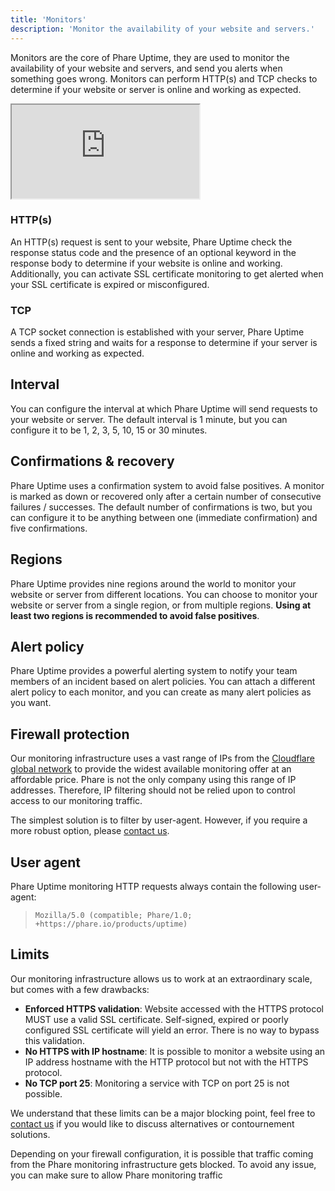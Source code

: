 ```yaml
---
title: 'Monitors'
description: 'Monitor the availability of your website and servers.'
---
```


Monitors are the core of Phare Uptime, they are used to monitor the availability of your website and servers, and send you alerts when something goes wrong. Monitors can perform HTTP(s) and TCP checks to determine if your website or server is online and working as expected.

<Frame type="glass">
    <div style={{position: 'relative', width: '100%', 'padding-top': '56.25%'}}>
        <iframe
            src="https://iframe.mediadelivery.net/embed/238508/2f903d7c-82ae-490b-a37c-9e6e7bcf446b?autoplay=false&loop=true&muted=true&preload=true&responsive=true"
            loading="lazy"
            allow="accelerometer;gyroscope;autoplay;encrypted-media;picture-in-picture;fullscreen"
            style={{border: 0, position: 'absolute', top: 0, height: '100%', width: '100%'}}
        ></iframe>
    </div>
</Frame>

### HTTP(s)

An HTTP(s) request is sent to your website, Phare Uptime check the response status code and the presence of an optional keyword in the response body to determine if your website is online and working. Additionally, you can activate SSL certificate monitoring to get alerted when your SSL certificate is expired or misconfigured.

### TCP

A TCP socket connection is established with your server, Phare Uptime sends a fixed string and waits for a response to determine if your server is online and working as expected.

## Interval

You can configure the interval at which Phare Uptime will send requests to your website or server. The default interval is 1 minute, but you can configure it to be 1, 2, 3, 5, 10, 15 or 30 minutes.

## Confirmations & recovery

Phare Uptime uses a confirmation system to avoid false positives.
A monitor is marked as down or recovered only after a certain number of consecutive failures / successes.
The default number of confirmations is two, but you can configure it to be anything between one (immediate confirmation) and five confirmations.

## Regions

Phare Uptime provides nine regions around the world to monitor your website or server from different locations. You can choose to monitor your website or server from a single region, or from multiple regions. **Using at least two regions is recommended to avoid false positives**.

## Alert policy

Phare Uptime provides a powerful alerting system to notify your team members of an incident based on alert policies. You can attach a different alert policy to each monitor, and you can create as many alert policies as you want.

## Firewall protection

Our monitoring infrastructure uses a vast range of IPs from the [Cloudflare global network](https://www.cloudflare.com/en-gb/ips/) to provide the widest available monitoring offer at an affordable price. Phare is not the only company using this range of IP addresses. Therefore, IP filtering should not be relied upon to control access to our monitoring traffic.

The simplest solution is to filter by user-agent. However, if you require a more robust option, please [contact us](mailto:support@phare.io).

## User agent

Phare Uptime monitoring HTTP requests always contain the following user-agent:

> `Mozilla/5.0 (compatible; Phare/1.0; +https://phare.io/products/uptime)`

## Limits

Our monitoring infrastructure allows us to work at an extraordinary scale, but comes with a few drawbacks:

- **Enforced HTTPS validation**: Website accessed with the HTTPS protocol MUST use a valid SSL certificate. Self-signed, expired or poorly configured SSL certificate will yield an error. There is no way to bypass this validation.
- **No HTTPS with IP hostname**: It is possible to monitor a website using an IP address hostname with the HTTP protocol but not with the HTTPS protocol.
- **No TCP port 25**: Monitoring a service with TCP on port 25 is not possible.

We understand that these limits can be a major blocking point, feel free to [contact us](mailto:support@phare.io) if you would like to discuss alternatives or contournement solutions.


Depending on your firewall configuration, it is possible that traffic coming from the Phare monitoring infrastructure gets blocked.
To avoid any issue, you can make sure to allow Phare monitoring traffic

